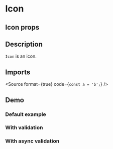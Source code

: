 
<Meta title="Inputs/Checkbox" component={InputCheckbox} />

# Icon

## Icon props

<ArgsTable of={InputCheckbox} />

## Description

`Icon` is an icon.

## Imports

<Source format={true} code={`
const a = 'b';
`} />


## Demo

### Default example

<Canvas>
    <Story of={InputCheckboxStories.Example} />
</Canvas>

### With validation

<Canvas>
    <Story of={InputCheckboxStories.Validation} />
</Canvas>

### With async validation

<Canvas>
    <Story of={InputCheckboxStories.ValidationAsync} />
</Canvas>


